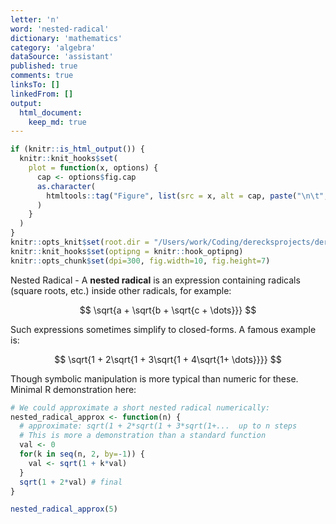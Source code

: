 ```yaml
---
letter: 'n'
word: 'nested-radical'
dictionary: 'mathematics'
category: 'algebra'
dataSource: 'assistant'
published: true
comments: true
linksTo: []
linkedFrom: []
output:
  html_document:
    keep_md: true
---
```


```r
if (knitr::is_html_output()) {
  knitr::knit_hooks$set(
    plot = function(x, options) {
      cap <- options$fig.cap
      as.character(
        htmltools::tag("Figure", list(src = x, alt = cap, paste("\n\t", cap, "\n", sep="")))
      )
    }
  )
}
knitr::opts_knit$set(root.dir = "/Users/work/Coding/derecksprojects/derecksnotes.com-playground/derecksnotes.com/client/src/app/dictionaries/mathematics/definitions")
knitr::knit_hooks$set(optipng = knitr::hook_optipng)
knitr::opts_chunk$set(dpi=300, fig.width=10, fig.height=7)
```

<a id="nested-radical">Nested Radical</a> - A **nested radical** is an expression containing radicals (square roots, etc.) inside other radicals, for example:

$$
\sqrt{a + \sqrt{b + \sqrt{c + \dots}}}
$$

Such expressions sometimes simplify to closed-forms. A famous example is:

$$
\sqrt{1 + 2\sqrt{1 + 3\sqrt{1 + 4\sqrt{1+ \dots}}}}
$$

Though symbolic manipulation is more typical than numeric for these. Minimal R demonstration here:

```r
# We could approximate a short nested radical numerically:
nested_radical_approx <- function(n) {
  # approximate: sqrt(1 + 2*sqrt(1 + 3*sqrt(1+...  up to n steps
  # This is more a demonstration than a standard function
  val <- 0
  for(k in seq(n, 2, by=-1)) {
    val <- sqrt(1 + k*val)
  }
  sqrt(1 + 2*val) # final
}

nested_radical_approx(5)
```
